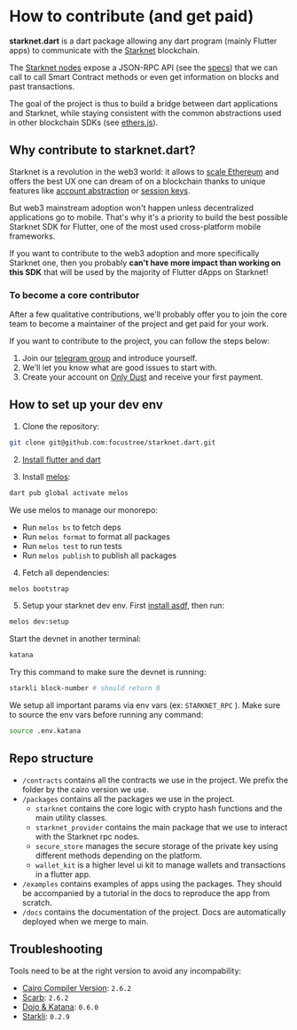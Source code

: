 # How to contribute (and get paid)

**starknet.dart** is a dart package allowing any dart program (mainly Flutter apps) to communicate with the [Starknet](https://starknet.io/docs/) blockchain.

The [Starknet nodes](https://github.com/eqlabs/pathfinder/blob/06ea631557937d4319aa539a2021e312ec757ac2/crates/pathfinder/src/rpc.rs) expose a JSON-RPC API (see the [specs](https://github.com/starkware-libs/starknet-specs)) that we can call to call Smart Contract methods or even get information on blocks and past transactions.

The goal of the project is thus to build a bridge between dart applications and Starknet, while staying consistent with the common abstractions used in other blockchain SDKs (see [ethers.js](https://docs.ethers.io/v5/)).

## Why contribute to starknet.dart?

Starknet is a revolution in the web3 world: it allows to [scale Ethereum](https://docs.ethhub.io/ethereum-roadmap/layer-2-scaling/zk-rollups/) and offers the best UX one can dream of on a blockchain thanks to unique features like [account abstraction](https://www.argent.xyz/blog/wtf-is-account-abstraction/) or [session keys](https://github.com/dontpanicdao/starknet-burner).

But web3 mainstream adoption won't happen unless decentralized applications go to mobile. That's why it's a priority to build the best possible Starknet SDK for Flutter, one of the most used cross-platform mobile frameworks.

If you want to contribute to the web3 adoption and more specifically Starknet one, then you probably **can't have more impact than working on this SDK** that will be used by the majority of Flutter dApps on Starknet!

### To become a core contributor

After a few qualitative contributions, we'll probably offer you to join the core team to become a maintainer of the project and get paid for your work.

If you want to contribute to the project, you can follow the steps below:

1. Join our [telegram group](https://t.me/+CWezjfLIRYc0MDY0) and introduce yourself.
2. We'll let you know what are good issues to start with.
3. Create your account on [Only Dust](https://app.onlydust.com/p/starknetdart) and receive your first payment.

## How to set up your dev env

1. Clone the repository:

```sh
git clone git@github.com:focustree/starknet.dart.git
```

2. [Install flutter and dart](https://docs.flutter.dev/get-started/install)

3. Install [melos](https://melos.invertase.dev/~melos-latest/getting-started):

```sh
dart pub global activate melos
```

We use melos to manage our monorepo:

- Run `melos bs` to fetch deps
- Run `melos format` to format all packages
- Run `melos test` to run tests
- Run `melos publish` to publish all packages

4. Fetch all dependencies:

```sh
melos bootstrap
```

5. Setup your starknet dev env. First [install asdf](https://asdf-vm.com/guide/getting-started.html), then run:

```sh
melos dev:setup
```

Start the devnet in another terminal:

```sh
katana
```

Try this command to make sure the devnet is running:

```sh
starkli block-number # should return 0
```

We setup all important params via env vars (ex: `STARKNET_RPC` ). Make sure to source the env vars before running any command:

```sh
source .env.katana
```

## Repo structure

- `/contracts` contains all the contracts we use in the project. We prefix the folder by the cairo version we use.
- `/packages` contains all the packages we use in the project.
  - `starknet` contains the core logic with crypto hash functions and the main utility classes.
  - `starknet_provider` contains the main package that we use to interact with the Starknet rpc nodes.
  - `secure_store` manages the secure storage of the private key using different methods depending on the platform.
  - `wallet_kit` is a higher level ui kit to manage wallets and transactions in a flutter app.
- `/examples` contains examples of apps using the packages. They should be accompanied by a tutorial in the docs to reproduce the app from scratch.
- `/docs` contains the documentation of the project. Docs are automatically deployed when we merge to main.

## Troubleshooting

Tools need to be at the right version to avoid any incompability:

- [Cairo Compiler Version](https://github.com/starkware-libs/cairo/releases): `2.6.2`
- [Scarb](https://github.com/software-mansion/scarb/releases): `2.6.2`
- [Dojo & Katana](https://github.com/dojoengine/dojo/releases): `0.6.0`
- [Starkli](https://github.com/xJonathanLEI/starkli/releases): `0.2.9`
